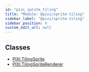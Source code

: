 ```yaml
---
id: "pixi_sprite_tiling"
title: "Module: @pixi/sprite-tiling"
sidebar_label: "@pixi/sprite-tiling"
sidebar_position: 0
custom_edit_url: null
---
```

## Classes
* [PIXI.TilingSprite](../classes/PIXI.TilingSprite.pixi_sprite_tiling)
* [PIXI.TilingSpriteRenderer](../classes/PIXI.TilingSpriteRenderer.pixi_sprite_tiling)

    